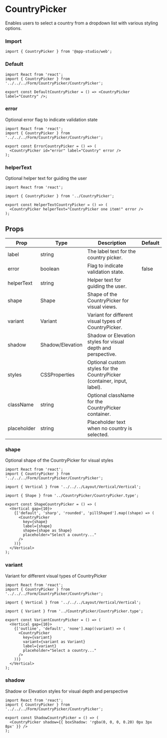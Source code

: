 # CountryPicker

Enables users to select a country from a dropdown list with various styling options.

### **Import**
  ```tsx
  import { CountryPicker } from '@app-studio/web';
  ```

### **Default**
```tsx
import React from 'react';
import { CountryPicker } from '../../../Form/CountryPicker/CountryPicker';

export const DefaultCountryPicker = () => <CountryPicker label="Country" />;

```

### **error**
Optional error flag to indicate validation state

```tsx
import React from 'react';
import { CountryPicker } from '../../../Form/CountryPicker/CountryPicker';

export const ErrorCountryPicker = () => (
  <CountryPicker id="error" label="Country" error />
);

```

### **helperText**
Optional helper text for guiding the user

```tsx
import React from 'react';

import { CountryPicker } from '../CountryPicker';

export const HelperTextCountryPicker = () => (
  <CountryPicker helperText="CountryPicker one item!" error />
);

```

## Props

| Prop        | Type          | Description                                                              | Default |
| ----------- | ------------- | ------------------------------------------------------------------------ | ------- |
| label       | string        | The label text for the country picker.                                  |         |
| error       | boolean       | Flag to indicate validation state.                                       | false   |
| helperText  | string        | Helper text for guiding the user.                                        |         |
| shape       | Shape         | Shape of the CountryPicker for visual views.                            |         |
| variant     | Variant       | Variant for different visual types of CountryPicker.                     |         |
| shadow      | Shadow/Elevation | Shadow or Elevation styles for visual depth and perspective.            |         |
| styles      | CSSProperties | Optional custom styles for the CountryPicker (container, input, label). |         |
| className   | string        | Optional className for the CountryPicker container.                      |         |
| placeholder | string        | Placeholder text when no country is selected.                           |         |

### **shape**
Optional shape of the CountryPicker for visual styles

```tsx
import React from 'react';
import { CountryPicker } from '../../../Form/CountryPicker/CountryPicker';

import { Vertical } from '../../../Layout/Vertical/Vertical';

import { Shape } from '../CountryPicker/CountryPicker.type';

export const ShapeCountryPicker = () => (
  <Vertical gap={10}>
    {['default', 'sharp', 'rounded', 'pillShaped'].map((shape) => (
      <CountryPicker
        key={shape}
        label={shape}
        shape={shape as Shape}
        placeholder="Select a country..."
      />
    ))}
  </Vertical>
);

```

### **variant**
Variant for different visual types of CountryPicker

```tsx
import React from 'react';
import { CountryPicker } from '../../../Form/CountryPicker/CountryPicker';

import { Vertical } from '../../../Layout/Vertical/Vertical';

import { Variant } from '../CountryPicker/CountryPicker.type';

export const VariantCountryPicker = () => (
  <Vertical gap={10}>
    {['outline', 'default', 'none'].map((variant) => (
      <CountryPicker
        key={variant}
        variant={variant as Variant}
        label={variant}
        placeholder="Select a country..."
      />
    ))}
  </Vertical>
);

```

### **shadow**
Shadow or Elevation styles for visual depth and perspective

```tsx
import React from 'react';
import { CountryPicker } from '../../../Form/CountryPicker/CountryPicker';

export const ShadowCountryPicker = () => (
  <CountryPicker shadow={{ boxShadow: 'rgba(0, 0, 0, 0.20) 0px 3px 8px' }} />
);

```
